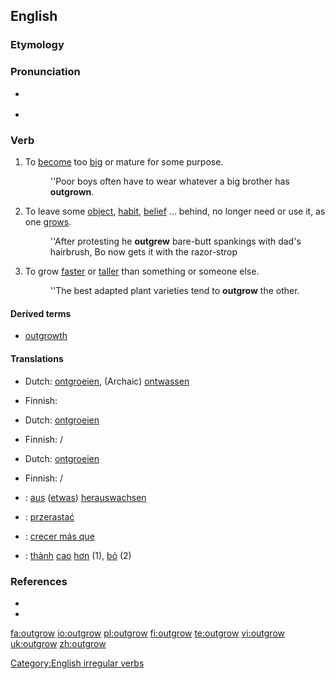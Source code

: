 ==English==

===Etymology===
{{prefix|out|grow}}

===Pronunciation===
* {{a|UK}} {{IPA|/ˌaʊtˈgɹəʊ/}} {{SAMPA|/%aUt"gr@U/}}
* {{a|US}} {{IPA|/ˌɑʊtˈɡroʊ/}}

===Verb===
{{en-verb|outgrows|outgrowing|outgrew|outgrown}}

# {{transitive}} To [[become]] too [[big]] or mature for some purpose.
#:''Poor boys often have to wear whatever a big brother has '''outgrown'''.
# {{transitive}} To leave some [[object]], [[habit]], [[belief]] ... behind, no longer need or use it, as one [[grows]].
#:''After protesting he '''outgrew''' bare-butt spankings with dad's hairbrush, Bo now gets it with the razor-strop
# {{transitive}} To grow [[faster]] or [[taller]] than something or someone else.
#:''The best adapted plant varieties tend to '''outgrow''' the other.

====Derived terms====
* [[outgrowth]]

====Translations====
{{trans-top|to become too big or mature for some purpose}}
* Dutch: [[ontgroeien]], (Archaic) [[ontwassen]]
{{trans-mid}}
* Finnish: {{t+|fi|kasvaa}} {{t+|fi|ulos}}
{{trans-bottom}}

{{trans-top|to leave an object, belief, habit ... behind as one grows}}
* Dutch: [[ontgroeien]]
{{trans-mid}}
* Finnish: {{t+|fi|kasvaa}} {{t+|fi|ulos}} / {{t+|fi|pois}}
{{trans-bottom}}

{{trans-top|to grow faster or taller than someone or something else}}
* Dutch: [[ontgroeien]]
{{trans-mid}}
* Finnish: {{t+|fi|kasvaa}} {{t-|fi|nopeammin}} / {{t+|fi|isompi|alt=isommaksi}}
{{trans-bottom}}

{{checktrans-top}}
* {{ttbc|German}}: [[aus]] ([[etwas]]) [[herauswachsen]]
* {{ttbc|Polish}}: [[przerastać]]
* {{ttbc|Spanish}}: [[crecer más que]]
* {{ttbc|Vietnamese}}: [[thành#Vietnamese|thành]] [[cao#Vietnamese|cao]] [[hơn]] (1), [[bỏ]] (2)
{{bottom}}

===References===
* {{R:Century 1911}}
* {{R:Webster 1913}}

[[Category:English irregular verbs]]

[[fa:outgrow]]
[[io:outgrow]]
[[pl:outgrow]]
[[fi:outgrow]]
[[te:outgrow]]
[[vi:outgrow]]
[[uk:outgrow]]
[[zh:outgrow]]